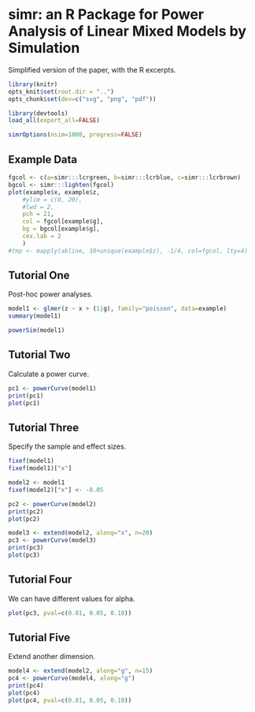simr: an R Package for Power Analysis of Linear Mixed Models by Simulation
========================================================

Simplified version of the paper, with the R excerpts.

```r
library(knitr)
opts_knit$set(root.dir = "..")
opts_chunk$set(dev=c("svg", "png", "pdf"))
```

```r
library(devtools)
load_all(export_all=FALSE)
```


```r
simrOptions(nsim=1000, progress=FALSE)
```

Example Data
------------

```r
fgcol <- c(a=simr:::lcrgreen, b=simr:::lcrblue, c=simr:::lcrbrown)
bgcol <- simr:::lighten(fgcol)
plot(example$x, example$z,
    #ylim = c(0, 20),
    #lwd = 2,
    pch = 21,
    col = fgcol[example$g],
    bg = bgcol[example$g],
    cex.lab = 2
    )
#tmp <- mapply(abline, 10+unique(example$z), -1/4, col=fgcol, lty=4)
```

Tutorial One
------------

Post-hoc power analyses.

```r
model1 <- glmer(z ~ x + (1|g), family="poisson", data=example)
summary(model1)

powerSim(model1)
```

Tutorial Two
------------

Calculate a power curve.

```r
pc1 <- powerCurve(model1)
print(pc1)
plot(pc1)
```

Tutorial Three
--------------

Specify the sample and effect sizes.

```r
fixef(model1)
fixef(model1)["x"]
```

```r
model2 <- model1
fixef(model2)["x"] <- -0.05
```

```r
pc2 <- powerCurve(model2)
print(pc2)
plot(pc2)
```

```r
model3 <- extend(model2, along="x", n=20)
pc3 <- powerCurve(model3)
print(pc3)
plot(pc3)
```

Tutorial Four
-------------

We can have different values for alpha.

```r
plot(pc3, pval=c(0.01, 0.05, 0.10))
```

Tutorial Five
-------------

Extend another dimension.

```r
model4 <- extend(model2, along="g", n=15)
pc4 <- powerCurve(model4, along="g")
print(pc4)
plot(pc4)
plot(pc4, pval=c(0.01, 0.05, 0.10))
```
